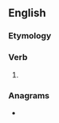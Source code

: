 ==English==

===Etymology===
{{suffix|en|spare|eth}}

===Verb===
{{head|en|verb form}}

# {{en-archaic third-person singular of|spare}}

===Anagrams===
* {{anagrams|en|Tharpes|pathers|tephras|threaps}}